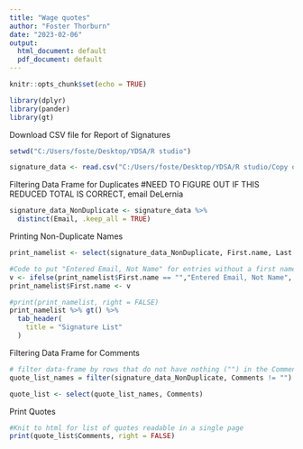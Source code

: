 ---
title: "Wage quotes"
author: "Foster Thorburn"
date: "2023-02-06"
output:
  html_document: default
  pdf_document: default
---

```{r setup, include=FALSE}
knitr::opts_chunk$set(echo = TRUE)
```

```{r, warning = FALSE}
library(dplyr)
library(pander)
library(gt)
```

Download CSV file for Report of Signatures
```{r}

setwd("C:/Users/foste/Desktop/YDSA/R studio")

signature_data <- read.csv("C:/Users/foste/Desktop/YDSA/R studio/Copy of Petition_report_391631_20230206_1816 - Petition_report_391631_20230206_1816.csv")

```

Filtering Data Frame for Duplicates
#NEED TO FIGURE OUT IF THIS REDUCED TOTAL IS CORRECT, email DeLernia
```{r}

signature_data_NonDuplicate <- signature_data %>%
  distinct(Email, .keep_all = TRUE)

```

Printing Non-Duplicate Names
```{r}

print_namelist <- select(signature_data_NonDuplicate, First.name, Last.name, Email)

#Code to put "Entered Email, Not Name" for entries without a first name
v <- ifelse(print_namelist$First.name == "","Entered Email, Not Name", print_namelist$First.name)
print_namelist$First.name <- v

#print(print_namelist, right = FALSE)
print_namelist %>% gt() %>% 
  tab_header(
    title = "Signature List"
  )

```


Filtering Data Frame for Comments
```{r}

# filter data-frame by rows that do not have nothing ("") in the Comments variable
quote_list_names = filter(signature_data_NonDuplicate, Comments != "")

quote_list <- select(quote_list_names, Comments)

```

Print Quotes
```{r}

#Knit to html for list of quotes readable in a single page
print(quote_list$Comments, right = FALSE)

```



